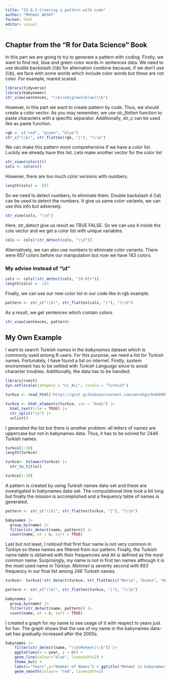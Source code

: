```yaml
---
title: "15.6.3 Creating a pattern with code"
author: "Mehmet AKSOY"
format: html
editor: visual
---
```


## Chapter from the "R for Data Science" Book

In this part we are going to try to generate a pattern with coding. Firstly, we want to find red, blue and green color words in sentences data. We need to use double backslash (\\\\b) for alternation combine because, if we don't use (\\\\b), we face with some words which include color words but these are not color. For example, reared scared.

```r
library(tidyverse)
library(babynames)
str_view(sentences, "\\b(red|green|blue)\\b")
```

However, in this part we want to create pattern by code. Thus, we should create a color vector. As you may remember, we use *str_flatten* function to paste characters with a specific separator. Additionally, str_c can be used like as paste function.

```r
rgb <- c("red", "green", "blue")
str_c("\\b(", str_flatten(rgb, "|"), ")\\b")
```

We can make this pattern more comprehensive if we have a color list. Luckily we already have this list. Lets make another vector for the color list

```r
str_view(colors())
cols <- colors()
```

However, there are too much color versions with numbers.

```r
length(cols) =  657
```

So we need to detect numbers, to eliminate them. Double backslash d (\\d) can be used to detect the numbers. It give us same color variants, we can use this info but adversely.

```r
str_view(cols, "\\d")
```

Here, str_detect give us result as TRUE FALSE. So we can use it inside the cols vector and we get a color list with unique variables.

```r
cols <- cols[!str_detect(cols, "\\d")]
```

Alternatively, we can also use numbers to eliminate color variants. There were 657 colors before our manipulation but now we have 143 colors.

### My advise instead of "\\d"

```r
cols <- cols[!str_detect(cols, "[0-9]+")]
length(cols) =  143
```

Finally, we can use our new color list in our code like in rgb example.

```r
pattern <- str_c("\\b(", str_flatten(cols, "|"), ")\\b")
```

As a result, we get sentences which contain colors.

```r
str_view(sentences, pattern)
```

## My Own Example

I want to search *Turkish names* in the *babynames* dataset which is commonly used among R users. For this purpose, we need a list for Turkish names. Fortunately, I have found a list on internet. Firstly, system environment has to be settled with *Turkish Language* since to avoid character troubles. Additionally, the data has to be handled.

```r

library(rvest)
Sys.setlocale(category = "LC_ALL", locale = "Turkish")

turkce <- read_html("https://gist.githubusercontent.com/emrekgn/b4049851c88e328c065a/raw/db67136bf7431be047a2faaef95eff5bd5df2f03/isimler")

turkce <- html_elements(turkce, css = "body") |>  
  html_text(trim = TRUE) |> 
  str_split("\n") |> 
  unlist()

```

I generated the list but there is another problem: all letters of names are uppercase but not in babynames data. Thus, it has to be solved for 2446 Turkish names.

```r
turkce[1:30]
length(turkce)

turkce<- tolower(turkce) |> 
  str_to_title()

turkce[1:30]
```

A pattern is created by using Turkish names data-set and these are investigated in babynames data-set. The computational time took a bit long but finally the mission is accomplished and a frequency table of names is generated.

```r
pattern <- str_c("\\b(", str_flatten(turkce, "|"), ")\\b")

babynames |> 
  group_by(name) |> 
  filter(str_detect(name, pattern)) |> 
  count(name, wt = n, sort = TRUE)
```

Last but not least, I noticed that first four name is not very common in Türkiye so these names are filtered from our pattern. Finally, the Turkish name table is obtained with their frequencies and *Ali* is defined as the most common name. Surprisingly, my name is not in first ten names although it is the most used name in Türkiye. *Mehmet* is seventy second with *653* frequency in our final list among *246* Turkish names.

```r
turkce<- turkce[!str_detect(turkce, str_flatten(c("Maria", "Diana", "Hazel", "Esmeralda"), "|"))]

pattern <- str_c("\\b(", str_flatten(turkce, "|"), ")\\b")

babynames |> 
  group_by(name) |> 
  filter(str_detect(name, pattern)) |> 
  count(name, wt = n, sort = TRUE)
```

I created a graph for my name to see usage of it with respect to years just for fun. The graph shows that the use of my name in the babynames data-set has gradually increased after the 2000s.

```r

babynames |> 
    filter(str_detect(name, "\\b(Mehmet)\\b")) |> 
    ggplot(aes(x = year, y = n)) + 
    geom_line(colour="blue", linewidth=2) + 
    theme_bw() + 
    labs(x="Years",y="Number of Names") + ggtitle("Mehmet in babynames") + 
    geom_smooth(colour= "red", linewidth=2)
```
